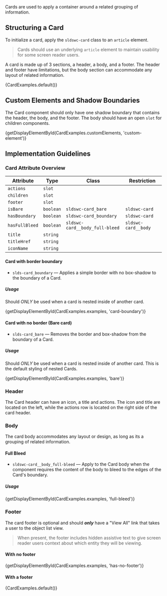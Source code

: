 
<div className="doc lead">
  Cards are used to apply a container around a related grouping of information.
</div>

## Structuring a Card

To initialize a card, apply the `sldswc-card` class to an `article` element.

<Blockquote type="a11y" header="Accessibility Note">
  Cards should use an underlying <code className="doc">article</code> element to maintain usability for some screen reader users.
</Blockquote>

A card is made up of 3 sections, a header, a body, and a footer. The header and footer have limitations, but the body section can accommodate any layout of related information.

<CodeView>
  {CardExamples.default()}
</CodeView>

## Custom Elements and Shadow Boundaries

The Card component should only have one shadow boundary that contains the header, the body, and the footer. The body should have an open `slot` for children components.

<CodeBlock toggleCode={false}>
  {getDisplayElementById(CardExamples.customElements, 'custom-element')}
</CodeBlock>

## Implementation Guidelines

### Card Attribute Overview

|Attribute|Type|Class|Restriction|
|---------|-----|-----|-----------|
|`actions`|`slot`|
|`children`|`slot`|
|`footer`|`slot`|
|`isBare`|`boolean`|`sldswc-card_bare`|`sldswc-card`
|`hasBoundary`|`boolean`|`sldswc-card_boundary`|`sldswc-card`
|`hasFullBleed`|`boolean`|`sldswc-card__body_full-bleed`|`sldswc-card__body`
|`title`|`string`|
|`titleHref`|`string`|
|`iconName`|`string`|

#### Card with border boundary

- `slds-card_boundary` — Applies a simple border with no box-shadow to the boundary of a Card.

##### Usage

Should _ONLY_ be used when a card is nested inside of another card.

<CodeView>
  {getDisplayElementById(CardExamples.examples, 'card-boundary')}
</CodeView>

#### Card with no border (Bare card)

- `slds-card_bare` — Removes the border and box-shadow from the boundary of a Card.

##### Usage

Should _ONLY_ be used when a card is nested inside of another card. This is the default styling of nested Cards.

<CodeView>
  {getDisplayElementById(CardExamples.examples, 'bare')}
</CodeView>

### Header

The Card header can have an icon, a title and actions. The icon and title are located on the left, while the actions row is located on the right side of the card header.

<CodeView>
  <Card custom>
    <CardHeader
      title="Accounts"
    />
  </Card>
</CodeView>

### Body

The card body accommodates any layout or design, as long as its a grouping of related information.

#### Full Bleed

- `sldswc-card__body_full-bleed` — Apply to the Card body when the component requires the content of the body to bleed to the edges of the Card's boundary.

##### Usage

<CodeView>
  {getDisplayElementById(CardExamples.examples, 'full-bleed')}
</CodeView>

### Footer

The card footer is optional and should _**only**_ have a "View All" link that takes a user to the object list view.

<Blockquote type="a11y" header="Accessibility Note">
  When present, the footer includes hidden assistive text to give screen reader users context about which entity they will be viewing.
</Blockquote>

#### With no footer

<CodeView>
  {getDisplayElementById(CardExamples.examples, 'has-no-footer')}
</CodeView>

#### With a footer

<CodeView>
  {CardExamples.default()}
</CodeView>
